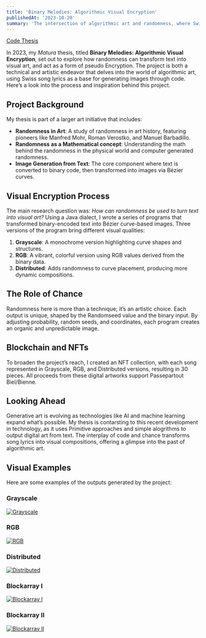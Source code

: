 ```yaml
---
title: 'Binary Melodies: Algorithmic Visual Encryption'
publishedAt: '2023-10-20'
summary: 'The intersection of algorithmic art and randomness, where Swiss song lyrics are converted into unique visual art forms using code. This thesis examines the role of randomness in digital art and its potential for creating aesthetic expressions. Also considering the mathematical aspect of randomness and the difference between physical and computional randomness.'
---
```

<div className="flex space-x-4">
  <a className="flex items-center transition-all hover:text-neutral-800 dark:hover:text-neutral-100"
    href="https://github.com/Alyxfranck/ASCII-Images"
    target="_blank">
    <ArrowIcon />
    <span className="ml-2 h-7">Code</span>
  </a>
  <a className="flex items-center transition-all hover:text-neutral-800 dark:hover:text-neutral-100"
    href="/BinaryMelodies.pdf"
    target="_blank">
    <ArrowIcon />
    <span className="ml-2 h-7">Thesis</span>
  </a>
</div>

In 2023, my *Matura* thesis, titled **Binary Melodies: Algorithmic Visual Encryption**, set out to explore how randomness can transform text into visual art, and act as a form of pseudo Encryption. The project is both a technical and artistic endeavor that delves into the world of algorithmic art, using Swiss song lyrics as a base for generating images through code. Here’s a look into the process and inspiration behind this project.


## Project Background

My thesis is part of a larger art initiative that includes:
- **Randomness in Art**: A study of randomness in art history, featuring pioneers like Manfred Mohr, Roman Verostko, and Manuel Barbadillo.
- **Randomness as a Mathematical concept**: Understanding the math behind the randomness in the physical world and computer generated randomness. 
- **Image Generation from Text**: The core component where text is converted to binary code, then transformed into images via Bézier curves.

## Visual Encryption Process

The main research question was: *How can randomness be used to turn text into visual art?* Using a Java dialect, I wrote a series of programs that transformed binary-encoded text into Bézier curve-based images. Three versions of the program bring different visual qualities:

1. **Grayscale**: A monochrome version highlighting curve shapes and structures.
2. **RGB**: A vibrant, colorful version using RGB values derived from the binary data.
3. **Distributed**: Adds randomness to curve placement, producing more dynamic compositions.

## The Role of Chance

Randomness here is more than a technique; it’s an artistic choice. Each output is unique, shaped by the Randomseed value and the binary input. By adjusting probability, random seeds, and coordinates, each program creates an organic and unpredictable image.

## Blockchain and NFTs

To broaden the project’s reach, I created an NFT collection, with each song represented in Grayscale, RGB, and Distributed versions, resulting in 30 pieces. All proceeds from these digital artworks support Passepartout Biel/Bienne.

## Looking Ahead

Generative art is evolving as technologies like AI and machine learning expand what’s possible. My thesis is contarsting to this recent development in technology, as it uses Primitive approaches and simple alogrithms to output digital art from text. The interplay of code and chance transforms song lyrics into visual compositions, offering a glimpse into the past of algorithmic art.

## Visual Examples

Here are some examples of the outputs generated by the project:

### Grayscale
<a href="/Picture6.png">
  <img src="/Picture6.png" alt="Grayscale" />
</a>

### RGB
<a href="/Picture5.jpg">
  <img src="/Picture5.jpg" alt="RGB" />
</a>

### Distributed
<a href="/Picture4.jpg">
  <img src="/Picture4.jpg" alt="Distributed" />
</a>

### Blockarray I
<a href="/Picture1.png">
  <img src="/Picture1.png" alt="Blockarray I" />
</a>

### Blockarray II
<a href="/Picture2.jpg">
  <img src="/Picture2.jpg" alt="Blockarray II" />
</a>




